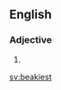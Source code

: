 ==English==

===Adjective===
{{head|en|adjective superlative form}}

# {{en-superlative of|beaky}}

[[sv:beakiest]]